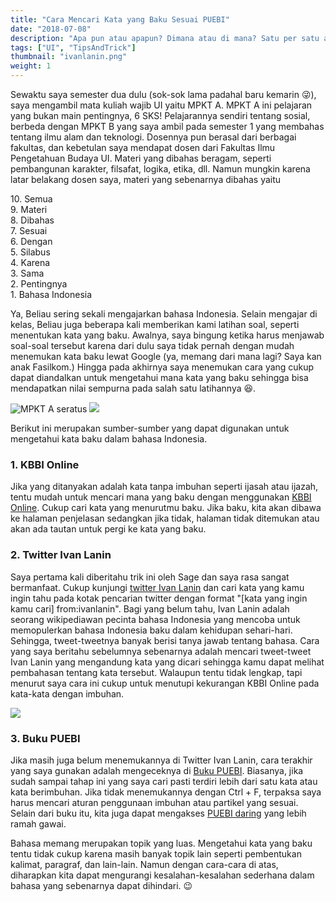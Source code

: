 ```yaml
---
title: "Cara Mencari Kata yang Baku Sesuai PUEBI"
date: "2018-07-08"
description: "Apa pun atau apapun? Dimana atau di mana? Satu per satu atau satu persatu? Sering bingung menentukan mana yang baku? Inilah beberapa cara yang dapat digunakan untuk mencari kata yang baku."
tags: ["UI", "TipsAndTrick"]
thumbnail: "ivanlanin.png"
weight: 1
---
```


Sewaktu saya semester dua dulu (sok-sok lama padahal baru kemarin 😜), saya mengambil mata kuliah wajib UI yaitu MPKT A. MPKT A ini pelajaran yang bukan main pentingnya, 6 SKS! Pelajarannya sendiri tentang sosial, berbeda dengan MPKT B yang saya ambil pada semester 1 yang membahas tentang ilmu alam dan teknologi. Dosennya pun berasal dari berbagai fakultas, dan kebetulan saya mendapat dosen dari Fakultas Ilmu Pengetahuan Budaya UI. Materi yang dibahas beragam, seperti pembangunan karakter, filsafat, logika, etika, dll. Namun mungkin karena latar belakang dosen saya, materi yang sebenarnya dibahas yaitu

10\. Semua  
9\. Materi  
8\. Dibahas  
7\. Sesuai  
6\. Dengan  
5\. Silabus  
4\. Karena  
3\. Sama  
2\. Pentingnya  
1\. Bahasa Indonesia  

Ya, Beliau sering sekali mengajarkan bahasa Indonesia. Selain mengajar di kelas, Beliau juga beberapa kali memberikan kami latihan soal, seperti menentukan kata yang baku. Awalnya, saya bingung ketika harus menjawab soal-soal tersebut karena dari dulu saya tidak pernah dengan mudah menemukan kata baku lewat Google (ya, memang dari mana lagi? Saya kan anak Fasilkom.) Hingga pada akhirnya saya menemukan cara yang cukup dapat diandalkan untuk mengetahui mana kata yang baku sehingga bisa mendapatkan nilai sempurna pada salah satu latihannya 😆.

![MPKT A seratus](seratus.jpg)
<img src="seratus.jpg"/>

Berikut ini merupakan sumber-sumber yang dapat digunakan untuk mengetahui kata baku dalam bahasa Indonesia.

### 1. KBBI Online
Jika yang ditanyakan adalah kata tanpa imbuhan seperti ijasah atau ijazah, tentu mudah untuk mencari mana yang baku dengan menggunakan [KBBI Online](https://kbbi.kemdikbud.go.id/). Cukup cari kata yang menurutmu baku. Jika baku, kita akan dibawa ke halaman penjelasan sedangkan jika tidak, halaman tidak ditemukan atau akan ada tautan untuk pergi ke kata yang baku.

### 2. Twitter Ivan Lanin
Saya pertama kali diberitahu trik ini oleh Sage dan saya rasa sangat bermanfaat. Cukup kunjungi [twitter Ivan Lanin](https://twitter.com/ivanlanin) dan cari kata yang kamu ingin tahu pada kotak pencarian twitter dengan format "[kata yang ingin kamu cari] from:ivanlanin". Bagi yang belum tahu, Ivan Lanin adalah seorang wikipediawan pecinta bahasa Indonesia yang mencoba untuk memopulerkan bahasa Indonesia baku dalam kehidupan sehari-hari. Sehingga, tweet-tweetnya banyak berisi tanya jawab tentang bahasa. Cara yang saya beritahu sebelumnya sebenarnya adalah mencari tweet-tweet Ivan Lanin yang mengandung kata yang dicari sehingga kamu dapat melihat pembahasan tentang kata tersebut. Walaupun tentu tidak lengkap, tapi menurut saya cara ini cukup untuk menutupi kekurangan KBBI Online pada kata-kata dengan imbuhan.

![](ivanlanin.png)

### 3. Buku PUEBI
Jika masih juga belum menemukannya di Twitter Ivan Lanin, cara terakhir yang saya gunakan adalah mengeceknya di [Buku PUEBI](http://badanbahasa.kemdikbud.go.id/lamanbahasa/sites/default/files/PUEBI.pdf). Biasanya, jika sudah sampai tahap ini yang saya cari pasti terdiri lebih dari satu kata atau kata berimbuhan. Jika tidak menemukannya dengan Ctrl + F, terpaksa saya harus mencari aturan penggunaan imbuhan atau partikel yang sesuai. Selain dari buku itu, kita juga dapat mengakses [PUEBI daring](https://ivanlanin.github.io/puebi/) yang lebih ramah gawai.

Bahasa memang merupakan topik yang luas. Mengetahui kata yang baku tentu tidak cukup karena masih banyak topik lain seperti pembentukan kalimat, paragraf, dan lain-lain. Namun dengan cara-cara di atas, diharapkan kita dapat mengurangi kesalahan-kesalahan sederhana dalam bahasa yang sebenarnya dapat dihindari. 😉
